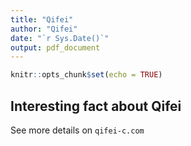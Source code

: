 ```yaml
---
title: "Qifei"
author: "Qifei"
date: "`r Sys.Date()`"
output: pdf_document
---
```


```r
knitr::opts_chunk$set(echo = TRUE)
```

## Interesting fact about Qifei

See more details on `qifei-c.com`